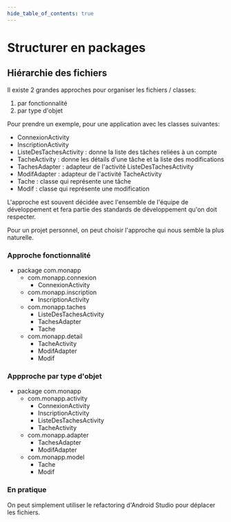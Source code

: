 ```yaml
---
hide_table_of_contents: true
---
```


# Structurer en packages

## Hiérarchie des fichiers

Il existe 2 grandes approches pour organiser les fichiers / classes:
1. par fonctionnalité
2. par type d'objet

Pour prendre un exemple, pour une application avec les classes suivantes:
- ConnexionActivity
- InscriptionActivity
- ListeDesTachesActivity : donne la liste des tâches reliées à un compte
- TacheActivity : donne les détails d'une tâche et la liste des modifications
- TachesAdapter : adapteur de l'activité ListeDesTachesActivity
- ModifAdapter : adapteur de l'activité TacheActivity
- Tache : classe qui représente une tâche
- Modif : classe qui représente une modification

L'approche est souvent décidée avec l'ensemble de l'équipe de développement et fera partie
des standards de développement qu'on doit respecter.

Pour un projet personnel, on peut choisir l'approche qui nous semble la plus naturelle.

<Row>

<Column>

### Approche fonctionnalité

- package com.monapp
  - com.monapp.connexion
    - ConnexionActivity
  - com.monapp.inscription
    - InscriptionActivity
  - com.monapp.taches
    - ListeDesTachesActivity
    - TachesAdapter
    - Tache
  - com.monapp.detail
    - TacheActivity
    - ModifAdapter
    - Modif
</Column>
<Column>

### Appproche par type d'objet

- package com.monapp
  - com.monapp.activity
    - ConnexionActivity
    - InscriptionActivity
    - ListeDesTachesActivity
    - TacheActivity
  - com.monapp.adapter
    - TachesAdapter
    - ModifAdapter
  - com.monapp.model
    - Tache
    - Modif
</Column>
</Row>

### En pratique

On peut simplement utiliser le refactoring d'Android Studio pour déplacer les fichiers.